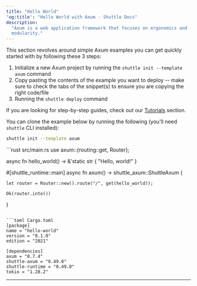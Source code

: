 ```yaml
---
title: "Hello World"
'og:title': "Hello World with Axum - Shuttle Docs"
description:
  "Axum is a web application framework that focuses on ergonomics and
  modularity."
---
```


This section revolves around simple Axum examples you can get quickly started with by following these 3 steps:
1. Initialize a new Axum project by running the `shuttle init --template axum` command
2. Copy pasting the contents of the example you want to deploy -- make sure to check the tabs of the snippet(s) to ensure you are copying the right code/file
3. Running the `shuttle deploy` command

<Tip>If you are looking for step-by-step guides, check out our [Tutorials](/templates/tutorials) section.</Tip>

You can clone the example below by running the following (you'll need `shuttle` CLI installed):

```bash
shuttle init --template axum
```

<CodeGroup>
```rust src/main.rs
use axum::{routing::get, Router};

async fn hello_world() -> &'static str {
    "Hello, world!"
}

#[shuttle_runtime::main]
async fn axum() -> shuttle_axum::ShuttleAxum {

    let router = Router::new().route("/", get(hello_world));

    Ok(router.into())
}
```

```toml Cargo.toml
[package]
name = "hello-world"
version = "0.1.0"
edition = "2021"

[dependencies]
axum = "0.7.4"
shuttle-axum = "0.49.0"
shuttle-runtime = "0.49.0"
tokio = "1.28.2"
```
</CodeGroup>

---

<Snippet file="other-frameworks.mdx" />

<Snippet file="check-examples.mdx" />
